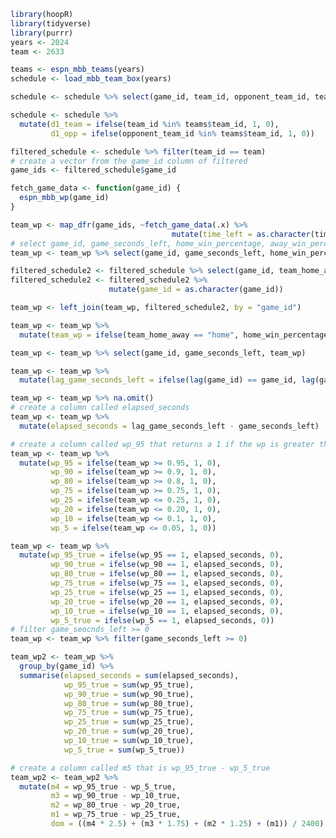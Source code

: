 ```r
library(hoopR)
library(tidyverse)
library(purrr)
years <- 2024
team <- 2633
```

```r
teams <- espn_mbb_teams(years)
schedule <- load_mbb_team_box(years)
```

```r
schedule <- schedule %>% select(game_id, team_id, opponent_team_id, team_home_away)

schedule <- schedule %>% 
  mutate(d1_team = ifelse(team_id %in% teams$team_id, 1, 0),
         d1_opp = ifelse(opponent_team_id %in% teams$team_id, 1, 0))
```

```r
filtered_schedule <- schedule %>% filter(team_id == team)
# create a vector from the game_id column of filtered
game_ids <- filtered_schedule$game_id

fetch_game_data <- function(game_id) {
  espn_mbb_wp(game_id)
}
```

```r
team_wp <- map_dfr(game_ids, ~fetch_game_data(.x) %>% 
                                    mutate(time_left = as.character(time_left)))
# select game_id, game_seconds_left, home_win_percentage, away_win_percentage
team_wp <- team_wp %>% select(game_id, game_seconds_left, home_win_percentage, away_win_percentage)
```

```r
filtered_schedule2 <- filtered_schedule %>% select(game_id, team_home_away)
filtered_schedule2 <- filtered_schedule2 %>% 
                      mutate(game_id = as.character(game_id))

team_wp <- left_join(team_wp, filtered_schedule2, by = "game_id")

team_wp <- team_wp %>% 
  mutate(team_wp = ifelse(team_home_away == "home", home_win_percentage, away_win_percentage))

team_wp <- team_wp %>% select(game_id, game_seconds_left, team_wp)

team_wp <- team_wp %>% 
  mutate(lag_game_seconds_left = ifelse(lag(game_id) == game_id, lag(game_seconds_left), NA)) 


```

```r
team_wp <- team_wp %>% na.omit()
# create a column called elapsed_seconds
team_wp <- team_wp %>% 
  mutate(elapsed_seconds = lag_game_seconds_left - game_seconds_left)

# create a column called wp_95 that returns a 1 if the wp is greater than or equal to 0.95
team_wp <- team_wp %>% 
  mutate(wp_95 = ifelse(team_wp >= 0.95, 1, 0),
         wp_90 = ifelse(team_wp >= 0.9, 1, 0),
         wp_80 = ifelse(team_wp >= 0.8, 1, 0),
         wp_75 = ifelse(team_wp >= 0.75, 1, 0),
         wp_25 = ifelse(team_wp <= 0.25, 1, 0),
         wp_20 = ifelse(team_wp <= 0.20, 1, 0),
         wp_10 = ifelse(team_wp <= 0.1, 1, 0),
         wp_5 = ifelse(team_wp <= 0.05, 1, 0))
```

```r
team_wp <- team_wp %>% 
  mutate(wp_95_true = ifelse(wp_95 == 1, elapsed_seconds, 0),
         wp_90_true = ifelse(wp_90 == 1, elapsed_seconds, 0),
         wp_80_true = ifelse(wp_80 == 1, elapsed_seconds, 0),
         wp_75_true = ifelse(wp_75 == 1, elapsed_seconds, 0),
         wp_25_true = ifelse(wp_25 == 1, elapsed_seconds, 0),
         wp_20_true = ifelse(wp_20 == 1, elapsed_seconds, 0),
         wp_10_true = ifelse(wp_10 == 1, elapsed_seconds, 0),
         wp_5_true = ifelse(wp_5 == 1, elapsed_seconds, 0))
# filter game_seocnds_left >= 0
team_wp <- team_wp %>% filter(game_seconds_left >= 0)

team_wp2 <- team_wp %>% 
  group_by(game_id) %>% 
  summarise(elapsed_seconds = sum(elapsed_seconds),
            wp_95_true = sum(wp_95_true),
            wp_90_true = sum(wp_90_true),
            wp_80_true = sum(wp_80_true),
            wp_75_true = sum(wp_75_true),
            wp_25_true = sum(wp_25_true),
            wp_20_true = sum(wp_20_true),
            wp_10_true = sum(wp_10_true),
            wp_5_true = sum(wp_5_true))
```

```r
# create a column called m5 that is wp_95_true - wp_5_true
team_wp2 <- team_wp2 %>% 
  mutate(m4 = wp_95_true - wp_5_true,
         m3 = wp_90_true - wp_10_true,
         m2 = wp_80_true - wp_20_true,
         m1 = wp_75_true - wp_25_true,
         dom = ((m4 * 2.5) + (m3 * 1.75) + (m2 * 1.25) + (m1)) / 2400) 
```



